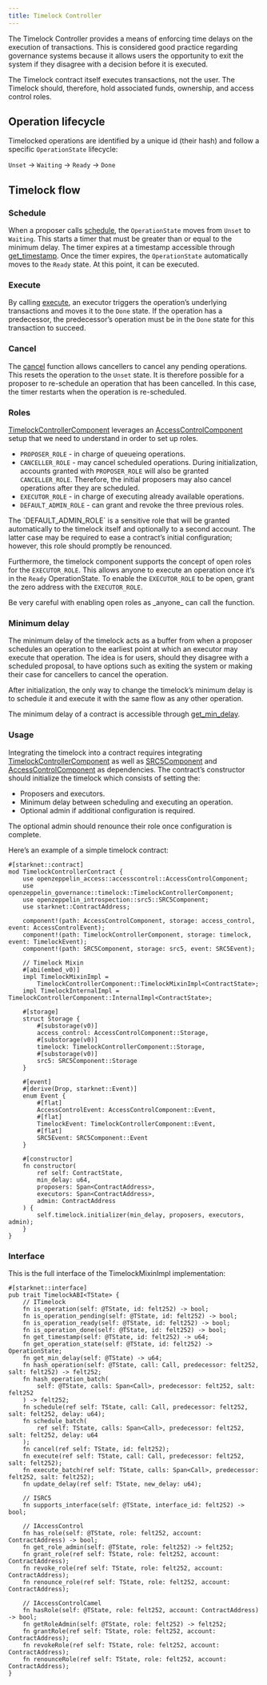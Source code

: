 ```yaml
---
title: Timelock Controller
---
```


The Timelock Controller provides a means of enforcing time delays on the execution of transactions. This is considered good practice regarding governance systems because it allows users the opportunity to exit the system if they disagree with a decision before it is executed.

<Callout>
The Timelock contract itself executes transactions, not the user. The Timelock should, therefore, hold associated funds, ownership, and access control roles.
</Callout>

## Operation lifecycle

Timelocked operations are identified by a unique id (their hash) and follow a specific `OperationState` lifecycle:

`Unset` → `Waiting` → `Ready` → `Done`

## Timelock flow

### Schedule

When a proposer calls [schedule](./api/governance#ITimelock-schedule), the `OperationState` moves from `Unset` to `Waiting`.
This starts a timer that must be greater than or equal to the minimum delay.
The timer expires at a timestamp accessible through [get_timestamp](./api/governance#ITimelock-get_timestamp).
Once the timer expires, the `OperationState` automatically moves to the `Ready` state.
At this point, it can be executed.

### Execute

By calling [execute](./api/governance#ITimelock-execute), an executor triggers the operation’s underlying transactions and moves it to the `Done` state. If the operation has a predecessor, the predecessor’s operation must be in the `Done` state for this transaction to succeed.

### Cancel

The [cancel](./api/governance#ITimelock-cancel) function allows cancellers to cancel any pending operations.
This resets the operation to the `Unset` state.
It is therefore possible for a proposer to re-schedule an operation that has been cancelled.
In this case, the timer restarts when the operation is re-scheduled.

### Roles

[TimelockControllerComponent](./api/governance#TimelockControllerComponent) leverages an [AccessControlComponent](./api/access#AccessControlComponent) setup that we need to understand in order to set up roles.

* `PROPOSER_ROLE` - in charge of queueing operations.
* `CANCELLER_ROLE` - may cancel scheduled operations.
During initialization, accounts granted with `PROPOSER_ROLE` will also be granted `CANCELLER_ROLE`.
Therefore, the initial proposers may also cancel operations after they are scheduled.
* `EXECUTOR_ROLE` - in charge of executing already available operations.
* `DEFAULT_ADMIN_ROLE` - can grant and revoke the three previous roles.

<Callout type='warn'>
The `DEFAULT_ADMIN_ROLE` is a sensitive role that will be granted automatically to the timelock itself and optionally to a second account.
The latter case may be required to ease a contract’s initial configuration; however, this role should promptly be renounced.
</Callout>

Furthermore, the timelock component supports the concept of open roles for the `EXECUTOR_ROLE`.
This allows anyone to execute an operation once it’s in the `Ready` OperationState.
To enable the `EXECUTOR_ROLE` to be open, grant the zero address with the `EXECUTOR_ROLE`.

<Callout type='warn'>
Be very careful with enabling open roles as _anyone_ can call the function.
</Callout>

### Minimum delay

The minimum delay of the timelock acts as a buffer from when a proposer schedules an operation to the earliest point at which an executor may execute that operation.
The idea is for users, should they disagree with a scheduled proposal, to have options such as exiting the system or making their case for cancellers to cancel the operation.

After initialization, the only way to change the timelock’s minimum delay is to schedule it and execute it with the same flow as any other operation.

The minimum delay of a contract is accessible through [get_min_delay](./api/governance#ITimelock-get_min_delay).

### Usage

Integrating the timelock into a contract requires integrating [TimelockControllerComponent](./api/governance#TimelockControllerComponent) as well as [SRC5Component](./api/introspection#SRC5Component) and [AccessControlComponent](./api/access#AccessControlComponent) as dependencies.
The contract’s constructor should initialize the timelock which consists of setting the:

* Proposers and executors.
* Minimum delay between scheduling and executing an operation.
* Optional admin if additional configuration is required.

<Callout>
The optional admin should renounce their role once configuration is complete.
</Callout>

Here’s an example of a simple timelock contract:

```cairo
#[starknet::contract]
mod TimelockControllerContract {
    use openzeppelin_access::accesscontrol::AccessControlComponent;
    use openzeppelin_governance::timelock::TimelockControllerComponent;
    use openzeppelin_introspection::src5::SRC5Component;
    use starknet::ContractAddress;

    component!(path: AccessControlComponent, storage: access_control, event: AccessControlEvent);
    component!(path: TimelockControllerComponent, storage: timelock, event: TimelockEvent);
    component!(path: SRC5Component, storage: src5, event: SRC5Event);

    // Timelock Mixin
    #[abi(embed_v0)]
    impl TimelockMixinImpl =
        TimelockControllerComponent::TimelockMixinImpl<ContractState>;
    impl TimelockInternalImpl = TimelockControllerComponent::InternalImpl<ContractState>;

    #[storage]
    struct Storage {
        #[substorage(v0)]
        access_control: AccessControlComponent::Storage,
        #[substorage(v0)]
        timelock: TimelockControllerComponent::Storage,
        #[substorage(v0)]
        src5: SRC5Component::Storage
    }

    #[event]
    #[derive(Drop, starknet::Event)]
    enum Event {
        #[flat]
        AccessControlEvent: AccessControlComponent::Event,
        #[flat]
        TimelockEvent: TimelockControllerComponent::Event,
        #[flat]
        SRC5Event: SRC5Component::Event
    }

    #[constructor]
    fn constructor(
        ref self: ContractState,
        min_delay: u64,
        proposers: Span<ContractAddress>,
        executors: Span<ContractAddress>,
        admin: ContractAddress
    ) {
        self.timelock.initializer(min_delay, proposers, executors, admin);
    }
}
```

### Interface

This is the full interface of the TimelockMixinImpl implementation:

```cairo
#[starknet::interface]
pub trait TimelockABI<TState> {
    // ITimelock
    fn is_operation(self: @TState, id: felt252) -> bool;
    fn is_operation_pending(self: @TState, id: felt252) -> bool;
    fn is_operation_ready(self: @TState, id: felt252) -> bool;
    fn is_operation_done(self: @TState, id: felt252) -> bool;
    fn get_timestamp(self: @TState, id: felt252) -> u64;
    fn get_operation_state(self: @TState, id: felt252) -> OperationState;
    fn get_min_delay(self: @TState) -> u64;
    fn hash_operation(self: @TState, call: Call, predecessor: felt252, salt: felt252) -> felt252;
    fn hash_operation_batch(
        self: @TState, calls: Span<Call>, predecessor: felt252, salt: felt252
    ) -> felt252;
    fn schedule(ref self: TState, call: Call, predecessor: felt252, salt: felt252, delay: u64);
    fn schedule_batch(
        ref self: TState, calls: Span<Call>, predecessor: felt252, salt: felt252, delay: u64
    );
    fn cancel(ref self: TState, id: felt252);
    fn execute(ref self: TState, call: Call, predecessor: felt252, salt: felt252);
    fn execute_batch(ref self: TState, calls: Span<Call>, predecessor: felt252, salt: felt252);
    fn update_delay(ref self: TState, new_delay: u64);

    // ISRC5
    fn supports_interface(self: @TState, interface_id: felt252) -> bool;

    // IAccessControl
    fn has_role(self: @TState, role: felt252, account: ContractAddress) -> bool;
    fn get_role_admin(self: @TState, role: felt252) -> felt252;
    fn grant_role(ref self: TState, role: felt252, account: ContractAddress);
    fn revoke_role(ref self: TState, role: felt252, account: ContractAddress);
    fn renounce_role(ref self: TState, role: felt252, account: ContractAddress);

    // IAccessControlCamel
    fn hasRole(self: @TState, role: felt252, account: ContractAddress) -> bool;
    fn getRoleAdmin(self: @TState, role: felt252) -> felt252;
    fn grantRole(ref self: TState, role: felt252, account: ContractAddress);
    fn revokeRole(ref self: TState, role: felt252, account: ContractAddress);
    fn renounceRole(ref self: TState, role: felt252, account: ContractAddress);
}
```
